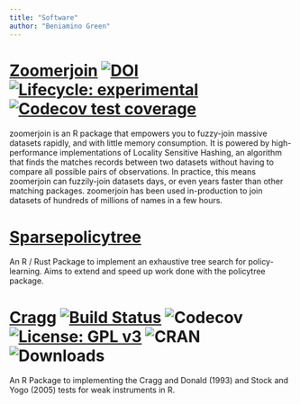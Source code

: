 ```yaml
---
title: "Software"
author: "Beniamino Green"
---
```


# [Zoomerjoin](https://beniaminogreen.github.io/zoomerjoin/) [![DOI](https://joss.theoj.org/papers/10.21105/joss.05693/status.svg)](https://doi.org/10.21105/joss.05693) [![Lifecycle: experimental](https://img.shields.io/badge/lifecycle-experimental-orange.svg)](https://lifecycle.r-lib.org/articles/stages.html#experimental) [![Codecov test coverage](https://codecov.io/gh/beniaminogreen/zoomerjoin/branch/main/graph/badge.svg)](https://app.codecov.io/gh/beniaminogreen/zoomerjoin?branch=main)


zoomerjoin is an R package that empowers you to fuzzy-join massive datasets rapidly, and with little memory consumption. It is powered by high-performance implementations of Locality Sensitive Hashing, an algorithm that finds the matches records between two datasets without having to compare all possible pairs of observations. In practice, this means zoomerjoin can fuzzily-join datasets days, or even years faster than other matching packages. zoomerjoin has been used in-production to join datasets of hundreds of millions of names in a few hours.

# [Sparsepolicytree](https://yale-medicaid.github.io/sparsepolicytree/)

An R / Rust Package to implement an exhaustive tree search for policy-learning. Aims to extend and speed up work done with the policytree package.

# [Cragg](https://github.com/beniaminogreen/cragg) [![Build Status](https://travis-ci.com/beniaminogreen/cragg.svg?branch=main)](https://travis-ci.com/beniaminogreen/cragg) ![Codecov](https://img.shields.io/codecov/c/github/beniaminogreen/cragg) [![License: GPL v3](https://img.shields.io/badge/License-GPL%20v3-blue.svg)](https://www.gnu.org/licenses/gpl-3.0.en.html) ![CRAN](https://www.r-pkg.org/badges/version/cragg) ![Downloads](https://cranlogs.r-pkg.org/badges/grand-total/cragg)


An R Package to implementing the Cragg and Donald (1993) and Stock and Yogo
(2005) tests for weak instruments in R.
